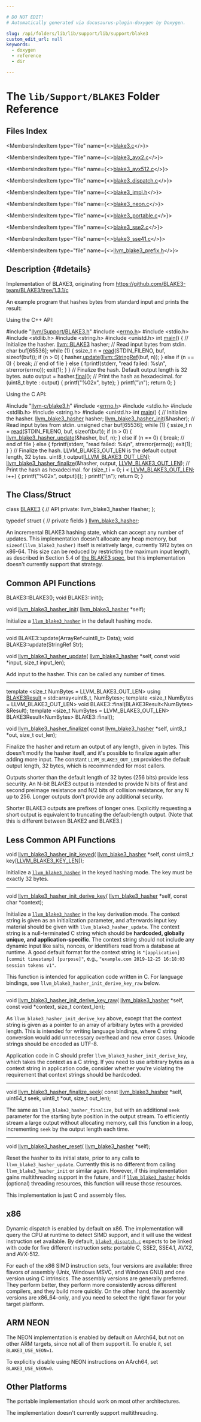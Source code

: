```yaml
---

# DO NOT EDIT!
# Automatically generated via docusaurus-plugin-doxygen by Doxygen.

slug: /api/folders/lib/lib/support/lib/support/blake3
custom_edit_url: null
keywords:
  - doxygen
  - reference
  - dir

---
```





# The `lib/Support/BLAKE3` Folder Reference

<DoxygenPage pluginConfig={pluginConfig}>



## Files Index

<MembersIndex>

<MembersIndexItem
  type="file"
  name={<><a href="/docs/api/files/lib/lib/support/lib/support/blake3/blake3-c">blake3.c</a></>}>
</MembersIndexItem>

<MembersIndexItem
  type="file"
  name={<><a href="/docs/api/files/lib/lib/support/lib/support/blake3/blake3-avx2-c">blake3_avx2.c</a></>}>
</MembersIndexItem>

<MembersIndexItem
  type="file"
  name={<><a href="/docs/api/files/lib/lib/support/lib/support/blake3/blake3-avx512-c">blake3_avx512.c</a></>}>
</MembersIndexItem>

<MembersIndexItem
  type="file"
  name={<><a href="/docs/api/files/lib/lib/support/lib/support/blake3/blake3-dispatch-c">blake3_dispatch.c</a></>}>
</MembersIndexItem>

<MembersIndexItem
  type="file"
  name={<><a href="/docs/api/files/lib/lib/support/lib/support/blake3/blake3-impl-h">blake3_impl.h</a></>}>
</MembersIndexItem>

<MembersIndexItem
  type="file"
  name={<><a href="/docs/api/files/lib/lib/support/lib/support/blake3/blake3-neon-c">blake3_neon.c</a></>}>
</MembersIndexItem>

<MembersIndexItem
  type="file"
  name={<><a href="/docs/api/files/lib/lib/support/lib/support/blake3/blake3-portable-c">blake3_portable.c</a></>}>
</MembersIndexItem>

<MembersIndexItem
  type="file"
  name={<><a href="/docs/api/files/lib/lib/support/lib/support/blake3/blake3-sse2-c">blake3_sse2.c</a></>}>
</MembersIndexItem>

<MembersIndexItem
  type="file"
  name={<><a href="/docs/api/files/lib/lib/support/lib/support/blake3/blake3-sse41-c">blake3_sse41.c</a></>}>
</MembersIndexItem>

<MembersIndexItem
  type="file"
  name={<><a href="/docs/api/files/lib/lib/support/lib/support/blake3/llvm-blake3-prefix-h">llvm_blake3_prefix.h</a></>}>
</MembersIndexItem>

</MembersIndex>

## Description {#details}

Implementation of BLAKE3, originating from <a href="https://github.com/BLAKE3-team/BLAKE3/tree/1.3.1/c">https://github.com/BLAKE3-team/BLAKE3/tree/1.3.1/c</a>

<Link id="details" />



An example program that hashes bytes from standard input and prints the result:



Using the C++ API:




<ProgramListing extension="c++">

<CodeLine><Highlight kind="preprocessor">#include &quot;<a href="/docs/api/files/include/include/llvm/include/llvm/support/blake3-h">llvm/Support/BLAKE3.h</a>&quot;</Highlight><Highlight kind="normal"></Highlight></CodeLine>
<CodeLine><Highlight kind="normal"></Highlight><Highlight kind="preprocessor">#include &lt;<a href="/docs/api/files/include/include/llvm/include/llvm/support/errno-h">errno.h</a>&gt;</Highlight><Highlight kind="normal"></Highlight></CodeLine>
<CodeLine><Highlight kind="normal"></Highlight><Highlight kind="preprocessor">#include &lt;stdio.h&gt;</Highlight><Highlight kind="normal"></Highlight></CodeLine>
<CodeLine><Highlight kind="normal"></Highlight><Highlight kind="preprocessor">#include &lt;stdlib.h&gt;</Highlight><Highlight kind="normal"></Highlight></CodeLine>
<CodeLine><Highlight kind="normal"></Highlight><Highlight kind="preprocessor">#include &lt;string.h&gt;</Highlight><Highlight kind="normal"></Highlight></CodeLine>
<CodeLine><Highlight kind="normal"></Highlight><Highlight kind="preprocessor">#include &lt;unistd.h&gt;</Highlight><Highlight kind="normal"></Highlight></CodeLine>
<CodeLine><Highlight kind="normal"></Highlight></CodeLine>
<CodeLine><Highlight kind="normal"></Highlight><Highlight kind="keywordtype">int</Highlight><Highlight kind="normal"> <a href="/docs/api/namespaces/gen-inline-oz-test-model/#a217f2ab6000d72ad475b25276d3e1ac9">main</a>() &#123;</Highlight></CodeLine>
<CodeLine><Highlight kind="normal">  </Highlight><Highlight kind="comment">// Initialize the hasher.</Highlight><Highlight kind="normal"></Highlight></CodeLine>
<CodeLine><Highlight kind="normal">  <a href="/docs/api/classes/llvm/blake3">llvm::BLAKE3</a> hasher;</Highlight></CodeLine>
<CodeLine><Highlight kind="normal"></Highlight></CodeLine>
<CodeLine><Highlight kind="normal">  </Highlight><Highlight kind="comment">// Read input bytes from stdin.</Highlight><Highlight kind="normal"></Highlight></CodeLine>
<CodeLine><Highlight kind="normal">  </Highlight><Highlight kind="keywordtype">char</Highlight><Highlight kind="normal"> buf&#91;65536&#93;;</Highlight></CodeLine>
<CodeLine><Highlight kind="normal">  </Highlight><Highlight kind="keywordflow">while</Highlight><Highlight kind="normal"> (1) &#123;</Highlight></CodeLine>
<CodeLine><Highlight kind="normal">    ssize&#95;t n = <a href="/docs/api/namespaces/llvm/support/endian/#acfdf941f45bc58470ed8423b98862486">read</a>(STDIN&#95;FILENO, buf, </Highlight><Highlight kind="keyword">sizeof</Highlight><Highlight kind="normal">(buf));</Highlight></CodeLine>
<CodeLine><Highlight kind="normal">    </Highlight><Highlight kind="keywordflow">if</Highlight><Highlight kind="normal"> (n &gt; 0) &#123;</Highlight></CodeLine>
<CodeLine><Highlight kind="normal">      hasher.<a href="/docs/api/classes/llvm/blake3/#ad247de2450380eeba2fab0e794d5e44f">update</a>(<a href="/docs/api/classes/llvm/stringref">llvm::StringRef</a>(buf, n));</Highlight></CodeLine>
<CodeLine><Highlight kind="normal">    &#125; </Highlight><Highlight kind="keywordflow">else</Highlight><Highlight kind="normal"> </Highlight><Highlight kind="keywordflow">if</Highlight><Highlight kind="normal"> (n == 0) &#123;</Highlight></CodeLine>
<CodeLine><Highlight kind="normal">      </Highlight><Highlight kind="keywordflow">break</Highlight><Highlight kind="normal">; </Highlight><Highlight kind="comment">// end of file</Highlight><Highlight kind="normal"></Highlight></CodeLine>
<CodeLine><Highlight kind="normal">    &#125; </Highlight><Highlight kind="keywordflow">else</Highlight><Highlight kind="normal"> &#123;</Highlight></CodeLine>
<CodeLine><Highlight kind="normal">      fprintf(stderr, </Highlight><Highlight kind="stringliteral">&quot;read failed: %s\\n&quot;</Highlight><Highlight kind="normal">, strerror(errno));</Highlight></CodeLine>
<CodeLine><Highlight kind="normal">      exit(1);</Highlight></CodeLine>
<CodeLine><Highlight kind="normal">    &#125;</Highlight></CodeLine>
<CodeLine><Highlight kind="normal">  &#125;</Highlight></CodeLine>
<CodeLine><Highlight kind="normal"></Highlight></CodeLine>
<CodeLine><Highlight kind="normal">  </Highlight><Highlight kind="comment">// Finalize the hash. Default output length is 32 bytes.</Highlight><Highlight kind="normal"></Highlight></CodeLine>
<CodeLine><Highlight kind="normal">  </Highlight><Highlight kind="keyword">auto</Highlight><Highlight kind="normal"> output = hasher.<a href="/docs/api/classes/llvm/blake3/#a006c25a3aced3ec5ff196b8141161592">final</a>();</Highlight></CodeLine>
<CodeLine><Highlight kind="normal"></Highlight></CodeLine>
<CodeLine><Highlight kind="normal">  </Highlight><Highlight kind="comment">// Print the hash as hexadecimal.</Highlight><Highlight kind="normal"></Highlight></CodeLine>
<CodeLine><Highlight kind="normal">  </Highlight><Highlight kind="keywordflow">for</Highlight><Highlight kind="normal"> (uint8&#95;t </Highlight><Highlight kind="keywordtype">byte</Highlight><Highlight kind="normal"> : output) &#123;</Highlight></CodeLine>
<CodeLine><Highlight kind="normal">    printf(</Highlight><Highlight kind="stringliteral">&quot;%02x&quot;</Highlight><Highlight kind="normal">, </Highlight><Highlight kind="keywordtype">byte</Highlight><Highlight kind="normal">);</Highlight></CodeLine>
<CodeLine><Highlight kind="normal">  &#125;</Highlight></CodeLine>
<CodeLine><Highlight kind="normal">  printf(</Highlight><Highlight kind="stringliteral">&quot;\\n&quot;</Highlight><Highlight kind="normal">);</Highlight></CodeLine>
<CodeLine><Highlight kind="normal">  </Highlight><Highlight kind="keywordflow">return</Highlight><Highlight kind="normal"> 0;</Highlight></CodeLine>
<CodeLine><Highlight kind="normal">&#125;</Highlight></CodeLine>

</ProgramListing>



Using the C API:




<ProgramListing extension="c">

<CodeLine><Highlight kind="preprocessor">#include &quot;<a href="/docs/api/files/include/include/llvm-c/blake3-h">llvm-c/blake3.h</a>&quot;</Highlight><Highlight kind="normal"></Highlight></CodeLine>
<CodeLine><Highlight kind="normal"></Highlight><Highlight kind="preprocessor">#include &lt;<a href="/docs/api/files/include/include/llvm/include/llvm/support/errno-h">errno.h</a>&gt;</Highlight><Highlight kind="normal"></Highlight></CodeLine>
<CodeLine><Highlight kind="normal"></Highlight><Highlight kind="preprocessor">#include &lt;stdio.h&gt;</Highlight><Highlight kind="normal"></Highlight></CodeLine>
<CodeLine><Highlight kind="normal"></Highlight><Highlight kind="preprocessor">#include &lt;stdlib.h&gt;</Highlight><Highlight kind="normal"></Highlight></CodeLine>
<CodeLine><Highlight kind="normal"></Highlight><Highlight kind="preprocessor">#include &lt;string.h&gt;</Highlight><Highlight kind="normal"></Highlight></CodeLine>
<CodeLine><Highlight kind="normal"></Highlight><Highlight kind="preprocessor">#include &lt;unistd.h&gt;</Highlight><Highlight kind="normal"></Highlight></CodeLine>
<CodeLine><Highlight kind="normal"></Highlight></CodeLine>
<CodeLine><Highlight kind="normal"></Highlight><Highlight kind="keywordtype">int</Highlight><Highlight kind="normal"> <a href="/docs/api/namespaces/gen-inline-oz-test-model/#a217f2ab6000d72ad475b25276d3e1ac9">main</a>() &#123;</Highlight></CodeLine>
<CodeLine><Highlight kind="normal">  </Highlight><Highlight kind="comment">// Initialize the hasher.</Highlight><Highlight kind="normal"></Highlight></CodeLine>
<CodeLine><Highlight kind="normal">  <a href="/docs/api/structs/llvm-blake3-hasher">llvm&#95;blake3&#95;hasher</a> hasher;</Highlight></CodeLine>
<CodeLine><Highlight kind="normal">  <a href="/docs/api/files/include/include/llvm-c/blake3-h/#a8a051c13b70081b426f0c0693e6977af">llvm&#95;blake3&#95;hasher&#95;init</a>(&amp;hasher);</Highlight></CodeLine>
<CodeLine><Highlight kind="normal"></Highlight></CodeLine>
<CodeLine><Highlight kind="normal">  </Highlight><Highlight kind="comment">// Read input bytes from stdin.</Highlight><Highlight kind="normal"></Highlight></CodeLine>
<CodeLine><Highlight kind="normal">  </Highlight><Highlight kind="keywordtype">unsigned</Highlight><Highlight kind="normal"> </Highlight><Highlight kind="keywordtype">char</Highlight><Highlight kind="normal"> buf&#91;65536&#93;;</Highlight></CodeLine>
<CodeLine><Highlight kind="normal">  </Highlight><Highlight kind="keywordflow">while</Highlight><Highlight kind="normal"> (1) &#123;</Highlight></CodeLine>
<CodeLine><Highlight kind="normal">    ssize&#95;t n = <a href="/docs/api/namespaces/llvm/support/endian/#acfdf941f45bc58470ed8423b98862486">read</a>(STDIN&#95;FILENO, buf, </Highlight><Highlight kind="keyword">sizeof</Highlight><Highlight kind="normal">(buf));</Highlight></CodeLine>
<CodeLine><Highlight kind="normal">    </Highlight><Highlight kind="keywordflow">if</Highlight><Highlight kind="normal"> (n &gt; 0) &#123;</Highlight></CodeLine>
<CodeLine><Highlight kind="normal">      <a href="/docs/api/files/include/include/llvm-c/blake3-h/#a75e25f25c6fc1db9056087bbc458a0bc">llvm&#95;blake3&#95;hasher&#95;update</a>(&amp;hasher, buf, n);</Highlight></CodeLine>
<CodeLine><Highlight kind="normal">    &#125; </Highlight><Highlight kind="keywordflow">else</Highlight><Highlight kind="normal"> </Highlight><Highlight kind="keywordflow">if</Highlight><Highlight kind="normal"> (n == 0) &#123;</Highlight></CodeLine>
<CodeLine><Highlight kind="normal">      </Highlight><Highlight kind="keywordflow">break</Highlight><Highlight kind="normal">; </Highlight><Highlight kind="comment">// end of file</Highlight><Highlight kind="normal"></Highlight></CodeLine>
<CodeLine><Highlight kind="normal">    &#125; </Highlight><Highlight kind="keywordflow">else</Highlight><Highlight kind="normal"> &#123;</Highlight></CodeLine>
<CodeLine><Highlight kind="normal">      fprintf(stderr, </Highlight><Highlight kind="stringliteral">&quot;read failed: %s\\n&quot;</Highlight><Highlight kind="normal">, strerror(errno));</Highlight></CodeLine>
<CodeLine><Highlight kind="normal">      exit(1);</Highlight></CodeLine>
<CodeLine><Highlight kind="normal">    &#125;</Highlight></CodeLine>
<CodeLine><Highlight kind="normal">  &#125;</Highlight></CodeLine>
<CodeLine><Highlight kind="normal"></Highlight></CodeLine>
<CodeLine><Highlight kind="normal">  </Highlight><Highlight kind="comment">// Finalize the hash. LLVM&#95;BLAKE3&#95;OUT&#95;LEN is the default output length, 32 bytes.</Highlight><Highlight kind="normal"></Highlight></CodeLine>
<CodeLine><Highlight kind="normal">  uint8&#95;t output&#91;<a href="/docs/api/files/include/include/llvm-c/blake3-h/#a9a7048b8a78d415916d028f4b8477cc3">LLVM&#95;BLAKE3&#95;OUT&#95;LEN</a>&#93;;</Highlight></CodeLine>
<CodeLine><Highlight kind="normal">  <a href="/docs/api/files/include/include/llvm-c/blake3-h/#a269ade5376073ccdb1307a0daddaa1de">llvm&#95;blake3&#95;hasher&#95;finalize</a>(&amp;hasher, output, <a href="/docs/api/files/include/include/llvm-c/blake3-h/#a9a7048b8a78d415916d028f4b8477cc3">LLVM&#95;BLAKE3&#95;OUT&#95;LEN</a>);</Highlight></CodeLine>
<CodeLine><Highlight kind="normal"></Highlight></CodeLine>
<CodeLine><Highlight kind="normal">  </Highlight><Highlight kind="comment">// Print the hash as hexadecimal.</Highlight><Highlight kind="normal"></Highlight></CodeLine>
<CodeLine><Highlight kind="normal">  </Highlight><Highlight kind="keywordflow">for</Highlight><Highlight kind="normal"> (</Highlight><Highlight kind="keywordtype">size&#95;t</Highlight><Highlight kind="normal"> i = 0; i &lt; <a href="/docs/api/files/include/include/llvm-c/blake3-h/#a9a7048b8a78d415916d028f4b8477cc3">LLVM&#95;BLAKE3&#95;OUT&#95;LEN</a>; i++) &#123;</Highlight></CodeLine>
<CodeLine><Highlight kind="normal">    printf(</Highlight><Highlight kind="stringliteral">&quot;%02x&quot;</Highlight><Highlight kind="normal">, output&#91;i&#93;);</Highlight></CodeLine>
<CodeLine><Highlight kind="normal">  &#125;</Highlight></CodeLine>
<CodeLine><Highlight kind="normal">  printf(</Highlight><Highlight kind="stringliteral">&quot;\\n&quot;</Highlight><Highlight kind="normal">);</Highlight></CodeLine>
<CodeLine><Highlight kind="normal">  </Highlight><Highlight kind="keywordflow">return</Highlight><Highlight kind="normal"> 0;</Highlight></CodeLine>
<CodeLine><Highlight kind="normal">&#125;</Highlight></CodeLine>

</ProgramListing>



<Link id="details" />




## The Class/Struct




<ProgramListing extension="c++">

<CodeLine><Highlight kind="keyword">class </Highlight><Highlight kind="normal"><a href="/docs/api/namespaces/llvm/codeview/#a1ec06922412c1f297e72b2134072621da021508d03d4b477e1a922f793599d69f">BLAKE3</a> &#123;</Highlight></CodeLine>
<CodeLine><Highlight kind="normal">  </Highlight><Highlight kind="comment">// API</Highlight><Highlight kind="normal"></Highlight></CodeLine>
<CodeLine><Highlight kind="normal"></Highlight><Highlight kind="keyword">private</Highlight><Highlight kind="normal">:</Highlight></CodeLine>
<CodeLine><Highlight kind="normal">  llvm&#95;blake3&#95;hasher Hasher;</Highlight></CodeLine>
<CodeLine><Highlight kind="normal">&#125;;</Highlight></CodeLine>

</ProgramListing> 
<ProgramListing extension="c">

<CodeLine><Highlight kind="keyword">typedef</Highlight><Highlight kind="normal"> </Highlight><Highlight kind="keyword">struct </Highlight><Highlight kind="normal">&#123;</Highlight></CodeLine>
<CodeLine><Highlight kind="normal">  </Highlight><Highlight kind="comment">// private fields</Highlight><Highlight kind="normal"></Highlight></CodeLine>
<CodeLine><Highlight kind="normal">&#125; <a href="/docs/api/structs/llvm-blake3-hasher">llvm&#95;blake3&#95;hasher</a>;</Highlight></CodeLine>

</ProgramListing>



An incremental BLAKE3 hashing state, which can accept any number of updates. This implementation doesn&#39;t allocate any heap memory, but <code>sizeof(llvm&#95;blake3&#95;hasher)</code> itself is relatively large, currently 1912 bytes on x86-64. This size can be reduced by restricting the maximum input length, as described in Section 5.4 of <a href="https://github.com/BLAKE3-team/BLAKE3-specs/blob/master/blake3.pdf">the BLAKE3 spec</a>, but this implementation doesn&#39;t currently support that strategy.






## Common API Functions




<ProgramListing extension="c++">

<CodeLine><Highlight kind="normal">BLAKE3::BLAKE3();</Highlight></CodeLine>
<CodeLine><Highlight kind="normal"></Highlight></CodeLine>
<CodeLine><Highlight kind="normal"></Highlight><Highlight kind="keywordtype">void</Highlight><Highlight kind="normal"> BLAKE3::init();</Highlight></CodeLine>

</ProgramListing> 
<ProgramListing extension="c">

<CodeLine><Highlight kind="keywordtype">void</Highlight><Highlight kind="normal"> <a href="/docs/api/files/include/include/llvm-c/blake3-h/#a8a051c13b70081b426f0c0693e6977af">llvm&#95;blake3&#95;hasher&#95;init</a>(</Highlight></CodeLine>
<CodeLine><Highlight kind="normal">  <a href="/docs/api/structs/llvm-blake3-hasher">llvm&#95;blake3&#95;hasher</a> &#42;self);</Highlight></CodeLine>

</ProgramListing>



Initialize a <code><a href="/docs/api/structs/llvm-blake3-hasher">llvm&#95;blake3&#95;hasher</a></code> in the default hashing mode.



<hr/>





<ProgramListing extension="c++">

<CodeLine><Highlight kind="keywordtype">void</Highlight><Highlight kind="normal"> BLAKE3::update(ArrayRef&lt;uint8&#95;t&gt; Data);</Highlight></CodeLine>
<CodeLine><Highlight kind="normal"></Highlight></CodeLine>
<CodeLine><Highlight kind="normal"></Highlight><Highlight kind="keywordtype">void</Highlight><Highlight kind="normal"> BLAKE3::update(StringRef Str);</Highlight></CodeLine>

</ProgramListing> 
<ProgramListing extension="c">

<CodeLine><Highlight kind="keywordtype">void</Highlight><Highlight kind="normal"> <a href="/docs/api/files/include/include/llvm-c/blake3-h/#a75e25f25c6fc1db9056087bbc458a0bc">llvm&#95;blake3&#95;hasher&#95;update</a>(</Highlight></CodeLine>
<CodeLine><Highlight kind="normal">  <a href="/docs/api/structs/llvm-blake3-hasher">llvm&#95;blake3&#95;hasher</a> &#42;self,</Highlight></CodeLine>
<CodeLine><Highlight kind="normal">  </Highlight><Highlight kind="keyword">const</Highlight><Highlight kind="normal"> </Highlight><Highlight kind="keywordtype">void</Highlight><Highlight kind="normal"> &#42;input,</Highlight></CodeLine>
<CodeLine><Highlight kind="normal">  </Highlight><Highlight kind="keywordtype">size&#95;t</Highlight><Highlight kind="normal"> input&#95;len);</Highlight></CodeLine>

</ProgramListing>



Add input to the hasher. This can be called any number of times.



<hr/>





<ProgramListing extension="c++">

<CodeLine><Highlight kind="keyword">template</Highlight><Highlight kind="normal"> &lt;</Highlight><Highlight kind="keywordtype">size&#95;t</Highlight><Highlight kind="normal"> NumBytes = LLVM&#95;BLAKE3&#95;OUT&#95;LEN&gt;</Highlight></CodeLine>
<CodeLine><Highlight kind="normal"></Highlight><Highlight kind="keyword">using </Highlight><Highlight kind="normal"><a href="/docs/api/namespaces/llvm/#a081d38a75bd71be1f6b2db493b46c70e">BLAKE3Result</a> = std::array&lt;uint8&#95;t, NumBytes&gt;;</Highlight></CodeLine>
<CodeLine><Highlight kind="normal"></Highlight></CodeLine>
<CodeLine><Highlight kind="normal"></Highlight><Highlight kind="keyword">template</Highlight><Highlight kind="normal"> &lt;</Highlight><Highlight kind="keywordtype">size&#95;t</Highlight><Highlight kind="normal"> NumBytes = LLVM&#95;BLAKE3&#95;OUT&#95;LEN&gt;</Highlight></CodeLine>
<CodeLine><Highlight kind="normal"></Highlight><Highlight kind="keywordtype">void</Highlight><Highlight kind="normal"> BLAKE3::final(BLAKE3Result&lt;NumBytes&gt; &amp;Result);</Highlight></CodeLine>
<CodeLine><Highlight kind="normal"></Highlight></CodeLine>
<CodeLine><Highlight kind="normal"></Highlight><Highlight kind="keyword">template</Highlight><Highlight kind="normal"> &lt;</Highlight><Highlight kind="keywordtype">size&#95;t</Highlight><Highlight kind="normal"> NumBytes = LLVM&#95;BLAKE3&#95;OUT&#95;LEN&gt;</Highlight></CodeLine>
<CodeLine><Highlight kind="normal">BLAKE3Result&lt;NumBytes&gt; BLAKE3::final();</Highlight></CodeLine>

</ProgramListing> 
<ProgramListing extension="c">

<CodeLine><Highlight kind="keywordtype">void</Highlight><Highlight kind="normal"> <a href="/docs/api/files/include/include/llvm-c/blake3-h/#a269ade5376073ccdb1307a0daddaa1de">llvm&#95;blake3&#95;hasher&#95;finalize</a>(</Highlight></CodeLine>
<CodeLine><Highlight kind="normal">  </Highlight><Highlight kind="keyword">const</Highlight><Highlight kind="normal"> <a href="/docs/api/structs/llvm-blake3-hasher">llvm&#95;blake3&#95;hasher</a> &#42;self,</Highlight></CodeLine>
<CodeLine><Highlight kind="normal">  uint8&#95;t &#42;out,</Highlight></CodeLine>
<CodeLine><Highlight kind="normal">  </Highlight><Highlight kind="keywordtype">size&#95;t</Highlight><Highlight kind="normal"> out&#95;len);</Highlight></CodeLine>

</ProgramListing>



Finalize the hasher and return an output of any length, given in bytes. This doesn&#39;t modify the hasher itself, and it&#39;s possible to finalize again after adding more input. The constant <code>LLVM&#95;BLAKE3&#95;OUT&#95;LEN</code> provides the default output length, 32 bytes, which is recommended for most callers.



Outputs shorter than the default length of 32 bytes (256 bits) provide less security. An N-bit BLAKE3 output is intended to provide N bits of first and second preimage resistance and N/2 bits of collision resistance, for any N up to 256. Longer outputs don&#39;t provide any additional security.



Shorter BLAKE3 outputs are prefixes of longer ones. Explicitly requesting a short output is equivalent to truncating the default-length output. (Note that this is different between BLAKE2 and BLAKE3.)






## Less Common API Functions




<ProgramListing extension="c">

<CodeLine><Highlight kind="keywordtype">void</Highlight><Highlight kind="normal"> <a href="/docs/api/files/include/include/llvm-c/blake3-h/#aaf8dcf7da9729af05bec0662d3873280">llvm&#95;blake3&#95;hasher&#95;init&#95;keyed</a>(</Highlight></CodeLine>
<CodeLine><Highlight kind="normal">  <a href="/docs/api/structs/llvm-blake3-hasher">llvm&#95;blake3&#95;hasher</a> &#42;self,</Highlight></CodeLine>
<CodeLine><Highlight kind="normal">  </Highlight><Highlight kind="keyword">const</Highlight><Highlight kind="normal"> uint8&#95;t key&#91;<a href="/docs/api/files/include/include/llvm-c/blake3-h/#ac6e51ba539cfceb419c6ba3f03338b47">LLVM&#95;BLAKE3&#95;KEY&#95;LEN</a>&#93;);</Highlight></CodeLine>

</ProgramListing>



Initialize a <code><a href="/docs/api/structs/llvm-blake3-hasher">llvm&#95;blake3&#95;hasher</a></code> in the keyed hashing mode. The key must be exactly 32 bytes.



<hr/>





<ProgramListing extension="c">

<CodeLine><Highlight kind="keywordtype">void</Highlight><Highlight kind="normal"> <a href="/docs/api/files/include/include/llvm-c/blake3-h/#acd67a8b965297a5e15381f1fea23fce6">llvm&#95;blake3&#95;hasher&#95;init&#95;derive&#95;key</a>(</Highlight></CodeLine>
<CodeLine><Highlight kind="normal">  <a href="/docs/api/structs/llvm-blake3-hasher">llvm&#95;blake3&#95;hasher</a> &#42;self,</Highlight></CodeLine>
<CodeLine><Highlight kind="normal">  </Highlight><Highlight kind="keyword">const</Highlight><Highlight kind="normal"> </Highlight><Highlight kind="keywordtype">char</Highlight><Highlight kind="normal"> &#42;context);</Highlight></CodeLine>

</ProgramListing>



Initialize a <code><a href="/docs/api/structs/llvm-blake3-hasher">llvm&#95;blake3&#95;hasher</a></code> in the key derivation mode. The context string is given as an initialization parameter, and afterwards input key material should be given with <code>llvm&#95;blake3&#95;hasher&#95;update</code>. The context string is a null-terminated C string which should be <b>hardcoded, globally unique, and application-specific</b>. The context string should not include any dynamic input like salts, nonces, or identifiers read from a database at runtime. A good default format for the context string is <code>&quot;&#91;application&#93; &#91;commit timestamp&#93; &#91;purpose&#93;&quot;</code>, e.g., <code>&quot;example.com
2019-12-25 16:18:03 session tokens v1&quot;</code>.



This function is intended for application code written in C. For language bindings, see <code>llvm&#95;blake3&#95;hasher&#95;init&#95;derive&#95;key&#95;raw</code> below.



<hr/>





<ProgramListing extension="c">

<CodeLine><Highlight kind="keywordtype">void</Highlight><Highlight kind="normal"> <a href="/docs/api/files/include/include/llvm-c/blake3-h/#ae9a8ac402d13484bcb44c12d572fecb8">llvm&#95;blake3&#95;hasher&#95;init&#95;derive&#95;key&#95;raw</a>(</Highlight></CodeLine>
<CodeLine><Highlight kind="normal">  <a href="/docs/api/structs/llvm-blake3-hasher">llvm&#95;blake3&#95;hasher</a> &#42;self,</Highlight></CodeLine>
<CodeLine><Highlight kind="normal">  </Highlight><Highlight kind="keyword">const</Highlight><Highlight kind="normal"> </Highlight><Highlight kind="keywordtype">void</Highlight><Highlight kind="normal"> &#42;context,</Highlight></CodeLine>
<CodeLine><Highlight kind="normal">  </Highlight><Highlight kind="keywordtype">size&#95;t</Highlight><Highlight kind="normal"> context&#95;len);</Highlight></CodeLine>

</ProgramListing>



As <code>llvm&#95;blake3&#95;hasher&#95;init&#95;derive&#95;key</code> above, except that the context string is given as a pointer to an array of arbitrary bytes with a provided length. This is intended for writing language bindings, where C string conversion would add unnecessary overhead and new error cases. Unicode strings should be encoded as UTF-8.



Application code in C should prefer <code>llvm&#95;blake3&#95;hasher&#95;init&#95;derive&#95;key</code>, which takes the context as a C string. If you need to use arbitrary bytes as a context string in application code, consider whether you&#39;re violating the requirement that context strings should be hardcoded.



<hr/>





<ProgramListing extension="c">

<CodeLine><Highlight kind="keywordtype">void</Highlight><Highlight kind="normal"> <a href="/docs/api/files/include/include/llvm-c/blake3-h/#ad3added645a514c2976352a72152c472">llvm&#95;blake3&#95;hasher&#95;finalize&#95;seek</a>(</Highlight></CodeLine>
<CodeLine><Highlight kind="normal">  </Highlight><Highlight kind="keyword">const</Highlight><Highlight kind="normal"> <a href="/docs/api/structs/llvm-blake3-hasher">llvm&#95;blake3&#95;hasher</a> &#42;self,</Highlight></CodeLine>
<CodeLine><Highlight kind="normal">  uint64&#95;t seek,</Highlight></CodeLine>
<CodeLine><Highlight kind="normal">  uint8&#95;t &#42;out,</Highlight></CodeLine>
<CodeLine><Highlight kind="normal">  </Highlight><Highlight kind="keywordtype">size&#95;t</Highlight><Highlight kind="normal"> out&#95;len);</Highlight></CodeLine>

</ProgramListing>



The same as <code>llvm&#95;blake3&#95;hasher&#95;finalize</code>, but with an additional <code>seek</code> parameter for the starting byte position in the output stream. To efficiently stream a large output without allocating memory, call this function in a loop, incrementing <code>seek</code> by the output length each time.



<hr/>





<ProgramListing extension="c">

<CodeLine><Highlight kind="keywordtype">void</Highlight><Highlight kind="normal"> <a href="/docs/api/files/include/include/llvm-c/blake3-h/#a368118adf27068d9bf7b8f34b8f9be7a">llvm&#95;blake3&#95;hasher&#95;reset</a>(</Highlight></CodeLine>
<CodeLine><Highlight kind="normal">  <a href="/docs/api/structs/llvm-blake3-hasher">llvm&#95;blake3&#95;hasher</a> &#42;self);</Highlight></CodeLine>

</ProgramListing>



Reset the hasher to its initial state, prior to any calls to <code>llvm&#95;blake3&#95;hasher&#95;update</code>. Currently this is no different from calling <code>llvm&#95;blake3&#95;hasher&#95;init</code> or similar again. However, if this implementation gains multithreading support in the future, and if <code><a href="/docs/api/structs/llvm-blake3-hasher">llvm&#95;blake3&#95;hasher</a></code> holds (optional) threading resources, this function will reuse those resources.





<Link id="details" />



This implementation is just C and assembly files.




## x86



Dynamic dispatch is enabled by default on x86. The implementation will query the CPU at runtime to detect SIMD support, and it will use the widest instruction set available. By default, <code><a href="/docs/api/files/lib/lib/support/lib/support/blake3/blake3-dispatch-c">blake3&#95;dispatch.c</a></code> expects to be linked with code for five different instruction sets: portable C, SSE2, SSE4.1, AVX2, and AVX-512.



For each of the x86 SIMD instruction sets, four versions are available: three flavors of assembly (Unix, Windows MSVC, and Windows GNU) and one version using C intrinsics. The assembly versions are generally preferred. They perform better, they perform more consistently across different compilers, and they build more quickly. On the other hand, the assembly versions are x86&#95;64-only, and you need to select the right flavor for your target platform.






## ARM NEON



The NEON implementation is enabled by default on AArch64, but not on other ARM targets, since not all of them support it. To enable it, set <code>BLAKE3&#95;USE&#95;NEON=1</code>.



To explicitiy disable using NEON instructions on AArch64, set <code>BLAKE3&#95;USE&#95;NEON=0</code>.






## Other Platforms



The portable implementation should work on most other architectures.





<Link id="details" />



The implementation doesn&#39;t currently support multithreading.

</DoxygenPage>
